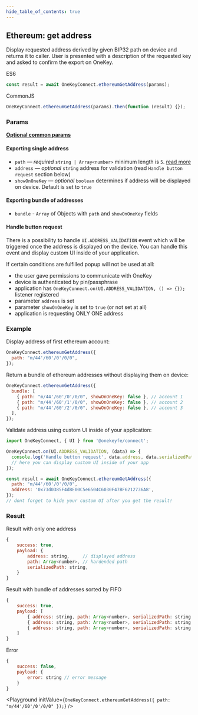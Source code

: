 ```yaml
---
hide_table_of_contents: true
---
```



## Ethereum: get address

Display requested address derived by given BIP32 path on device and returns it to caller. User is presented with a description of the requested key and asked to confirm the export on OneKey.

ES6

```javascript
const result = await OneKeyConnect.ethereumGetAddress(params);
```

CommonJS

```javascript
OneKeyConnect.ethereumGetAddress(params).then(function (result) {});
```

### Params

[**Optional common params**](./commonParams)

#### Exporting single address

- `path` — *required* `string | Array<number>` minimum length is `5`. [read more](./path)
- `address` — *optional* `string` address for validation (read `Handle button request` section below)
- `showOnOneKey` — *optional* `boolean` determines if address will be displayed on device. Default is set to `true`

#### Exporting bundle of addresses

- `bundle` - `Array` of Objects with `path` and `showOnOneKey` fields

#### Handle button request

There is a possibility to handle `UI.ADDRESS_VALIDATION` event which will be triggered once the address is displayed on the device. You can handle this event and display custom UI inside of your application.

If certain conditions are fulfilled popup will not be used at all:

- the user gave permissions to communicate with OneKey
- device is authenticated by pin/passphrase
- application has `OneKeyConnect.on(UI.ADDRESS_VALIDATION, () => {});` listener registered
- parameter `address` is set
- parameter `showOnOneKey` is set to `true` (or not set at all)
- application is requesting ONLY ONE address

### Example

Display address of first ethereum account:

```javascript
OneKeyConnect.ethereumGetAddress({
  path: "m/44'/60'/0'/0/0",
});
```

Return a bundle of ethereum addresses without displaying them on device:

```javascript
OneKeyConnect.ethereumGetAddress({
  bundle: [
    { path: "m/44'/60'/0'/0/0", showOnOneKey: false }, // account 1
    { path: "m/44'/60'/1'/0/0", showOnOneKey: false }, // account 2
    { path: "m/44'/60'/2'/0/0", showOnOneKey: false }, // account 3
  ],
});
```

Validate address using custom UI inside of your application:

```javascript
import OneKeyConnect, { UI } from '@onekeyfe/connect';

OneKeyConnect.on(UI.ADDRESS_VALIDATION, (data) => {
  console.log('Handle button request', data.address, data.serializedPath);
  // here you can display custom UI inside of your app
});

const result = await OneKeyConnect.ethereumGetAddress({
  path: "m/44'/60'/0'/0/0",
  address: '0x73d0385F4d8E00C5e6504C6030F47BF6212736A8',
});
// dont forget to hide your custom UI after you get the result!
```

### Result

Result with only one address

```javascript
{
    success: true,
    payload: {
        address: string,     // displayed address
        path: Array<number>, // hardended path
        serializedPath: string,
    }
}
```

Result with bundle of addresses sorted by FIFO

```javascript
{
    success: true,
    payload: [
        { address: string, path: Array<number>, serializedPath: string }, // account 1
        { address: string, path: Array<number>, serializedPath: string }, // account 2
        { address: string, path: Array<number>, serializedPath: string }  // account 3
    ]
}
```

Error

```javascript
{
    success: false,
    payload: {
        error: string // error message
    }
}
```

<Playground
  initValue={`OneKeyConnect.ethereumGetAddress({
    path: "m/44'/60'/0'/0/0"
});`}
/>
